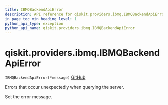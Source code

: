 ```yaml
---
title: IBMQBackendApiError
description: API reference for qiskit.providers.ibmq.IBMQBackendApiError
in_page_toc_min_heading_level: 1
python_api_type: exception
python_api_name: qiskit.providers.ibmq.IBMQBackendApiError
---
```


# qiskit.providers.ibmq.IBMQBackendApiError

<span id="qiskit.providers.ibmq.IBMQBackendApiError" />

`IBMQBackendApiError(*message)` [GitHub](https://github.com/qiskit/qiskit-ibmq-provider/tree/stable/0.19/qiskit/providers/ibmq/exceptions.py "view source code")

Errors that occur unexpectedly when querying the server.

Set the error message.


